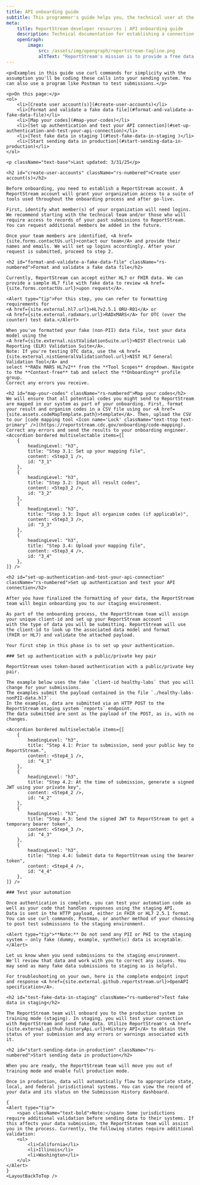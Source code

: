 ```yaml
---
title: API onboarding guide
subtitle: This programmer's guide helps you, the technical user at the testing facility, learn how to send data using the ReportStream Restful (REST) API.
meta:
    title: ReportStream developer resources | API onboarding guide
    description: Technical documentation for establishing a connection and learning more about how ReportStream works
    openGraph:
        image:
            src: /assets/img/opengraph/reportstream-tagline.png
            altText: "ReportStream's mission is to provide a free data transfer platform that public health entities and healthcare organizations can rely on to meet all reporting needs."
---
```



<LayoutSidenav><Sidenav /></LayoutSidenav>

<LayoutMain>

    <p>Examples in this guide use curl commands for simplicity with the assumption you'll be coding these calls into your sending system. You can also use a program like Postman to test submissions.</p>

    <p>On this page:</p>
    <ol>
        <li>[Create user account(s)](#create-user-accounts)</li>
        <li>[Format and validate a fake data file](#format-and-validate-a-fake-data-file)</li>
        <li>[Map your codes](#map-your-codes)</li>
        <li>[Set up authentication and test your API connection](#set-up-authentication-and-test-your-api-connection)</li>
        <li>[Test fake data in staging ](#test-fake-data-in-staging )</li>
        <li>[Start sending data in production](#start-sending-data-in-production)</li>
    </ol>

    <p className="text-base">Last updated: 3/31/25</p>

    <h2 id="create-user-accounts" className="rs-numbered">Create user account(s)</h2>

    Before onboarding, you need to establish a ReportStream account. A ReportStream account will grant your organization access to a suite of tools used throughout the onboarding process and after go-live.

    First, identify what member(s) of your organization will need logins. We recommend starting with the technical team and/or those who will require access to records of your past submissions to ReportStream. You can request additional members be added in the future.

    Once your team members are identified, <A href={site.forms.contactUs.url}>contact our team</A> and provide their names and emails. We will set up logins accordingly. After your request is submitted, proceed to step 2.

    <h2 id="format-and-validate-a-fake-data-file" className="rs-numbered">Format and validate a fake data file</h2>

    Currently, ReportStream can accept either HL7 or FHIR data. We can provide a sample HL7 file with fake data to review <A href={site.forms.contactUs.url}>upon request</A>.

    <Alert type="tip">For this step, you can refer to formatting requirements for 
    <A href={site.external.hl7.url}>HL7v2.5.1 ORU-R01</A> or 
    <A href={site.external.radxmars.url}>RADxMARS</A> for OTC (over the counter) test data.</Alert>

    When you've formatted your fake (non-PII) data file, test your data model using the
    <A href={site.external.nistValidationSuite.url}>NIST Electronic Lab Reporting (ELR) Validation Suite</A>. 
    Note: If you're testing OTC data, use the <A href={site.external.nistGeneralValidationTool.url}>NIST HL7 General Validation Tool</A> and 
    select **RADx MARS HL7v2** from the **Tool Scopes** dropdown. Navigate to the **Context-free** tab and select the **Onboarding** profile group.
    Correct any errors you receive.

    <h2 id="map-your-codes" className="rs-numbered">Map your codes</h2>
    We will ensure that all potential codes you might send to ReportStream are mapped in our system as part of your onboarding. First, format your result and organism codes in a CSV file using our <A href={site.assets.codeMapTemplate.path}>template</A>. Then, upload the CSV to our [code mapping tool <Icon name='Lock' className="text-ttop text-primary" />](https://reportstream.cdc.gov/onboarding/code-mapping). Correct any errors and send the results to your onboarding engineer. 
    <Accordion bordered multiselectable items={[
        {
            headingLevel: "h3",
            title: "Step 3.1: Set up your mapping file",
            content: <Step3_1 />,
            id: "3_1"
        },
        {
            headingLevel: "h3",
            title: "Step 3.2: Input all result codes",
            content: <Step3_2 />,
            id: "3_2"
        },
        {
            headingLevel: "h3",
            title: "Step 3.3: Input all organism codes (if applicable)",
            content: <Step3_3 />,
            id: "3_3"
        },
        {
            headingLevel: "h3",
            title: "Step 3.4: Upload your mapping file",
            content: <Step3_4 />,
            id: "3_4"
        },
    ]} />

    <h2 id="set-up-authentication-and-test-your-api-connection" className="rs-numbered">Set up authentication and test your API connection</h2>

    After you have finalized the formatting of your data, the ReportStream team will begin onboarding you to our staging environment.

    As part of the onboarding process, the ReportStream team will assign your unique client-id and set up your ReportStream account 
    with the type of data you will be submitting. ReportStream will use the client-id to look up the associated data model and format 
    (FHIR or HL7) and validate the attached payload. 

    Your first step in this phase is to set up your authentication.

    ### Set up authentication with a public/private key pair

    ReportStream uses token-based authentication with a public/private key pair.

    The example below uses the fake `client-id healthy-labs` that you will change for your submissions. 
    The examples submit the payload contained in the file `./healthy-labs-nonPII-data.hl7`. 
    In the examples, data are submitted via an HTTP POST to the ReportStream staging system `reports` endpoint. 
    The data submitted are sent as the payload of the POST, as is, with no changes. 

    <Accordion bordered multiselectable items={[
        {
            headingLevel: "h3",
            title: "Step 4.1: Prior to submission, send your public key to ReportStream.",
            content: <Step4_1 />,
            id: "4_1"
        },
        {
            headingLevel: "h3",
            title: "Step 4.2: At the time of submission, generate a signed JWT using your private key",
            content: <Step4_2 />,
            id: "4_2"
        },
        {
            headingLevel: "h3",
            title: "Step 4.3: Send the signed JWT to ReportStream to get a temporary bearer token",
            content: <Step4_3 />,
            id: "4_3"
        },
        {
            headingLevel: "h3",
            title: "Step 4.4: Submit data to ReportStream using the bearer token",
            content: <Step4_4 />,
            id: "4_4"
        },
    ]} />

    ### Test your automation

    Once authentication is complete, you can test your automation code as well as your code that handles responses using the staging API. 
    Data is sent in the HTTP payload, either in FHIR or HL7 2.5.1 format. 
    You can use curl commands, Postman, or another method of your choosing to post test submissions to the staging environment. 

    <Alert type="tip">**Note:** Do not send any PII or PHI to the staging system — only fake (dummy, example, synthetic) data is acceptable.</Alert>

    Let us know when you send submissions to the staging environment. We'll review that data and work with you to correct any issues. You may send as many fake data submissions to staging as is helpful.

    For troubleshooting on your own, here is the complete endpoint input and response <A href={site.external.github.reportstream.url}>OpenAPI specification</A>.

    <h2 id="test-fake-data-in-staging" className="rs-numbered">Test fake data in staging</h2>

    The ReportStream team will onboard you to the production system in training mode (staging). In staging, you will test your connection with ReportStream and send fake data. Utilize ReportStream's <A href={site.external.github.historyApi.url}>History API</A> to obtain the status of your submission and any errors or warnings associated with it.

    <h2 id="start-sending-data-in-production" className="rs-numbered">Start sending data in production</h2>

    When you are ready, the ReportStream team will move you out of training mode and enable full production mode.

    Once in production, data will automatically flow to appropriate state, local, and federal jurisdictional systems. You can view the record of your data and its status on the Submission History dashboard.

    {
    <Alert type="tip">
        <span className="text-bold">Note:</span> Some jurisdictions require additional validation before sending data to their systems. If this affects your data submission, the ReportStream team will assist you in the process. Currently, the following states require additional validation:
        <ul>
            <li>California</li>
            <li>Illinois</li>
            <li>Washington</li>
        </ul>
    </Alert>
    }
    <LayoutBackToTop />
</LayoutMain>